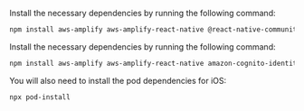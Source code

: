 <BlockSwitcher>
<Block name="Expo">

Install the necessary dependencies by running the following command:

```sh
npm install aws-amplify aws-amplify-react-native @react-native-community/netinfo @react-native-async-storage/async-storage
```

</Block>
<Block name="React Native CLI">

Install the necessary dependencies by running the following command:

```sh
npm install aws-amplify aws-amplify-react-native amazon-cognito-identity-js @react-native-community/netinfo @react-native-async-storage/async-storage
```

You will also need to install the pod dependencies for iOS:

```sh
npx pod-install
```
</Block>
</BlockSwitcher>
